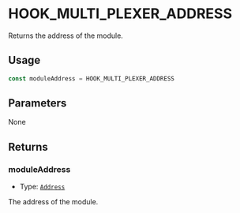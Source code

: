 # HOOK_MULTI_PLEXER_ADDRESS

Returns the address of the module.

## Usage

```typescript copy
const moduleAddress = HOOK_MULTI_PLEXER_ADDRESS
```

## Parameters

None

## Returns

### moduleAddress

- Type: [`Address`](https://viem.sh/docs/glossary/types#address)

The address of the module.
